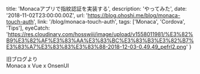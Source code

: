   title: 'Monacaアプリで指紋認証を実装する',
  description:
    'やってみた',
  date: '2018-11-02T23:00:00.00Z',
  url: 'https://blog.ohoshi.me/blog/monaca-touch-auth',
  link: '/blog/monaca-touch-auth',
  tags: ['Monaca', 'Cordova', 'Tips'],
  eyeCatch: 'https://res.cloudinary.com/hosswiii/image/upload/v1558011981/%E3%82%B9%E3%82%AF%E3%83%AA%E3%83%BC%E3%83%B3%E3%82%B7%E3%83%A7%E3%83%83%E3%83%88-2018-12-03-0.49.49_pefrl2.png'
}

旧ブログより  
Monaca x Vue x OnsenUI
